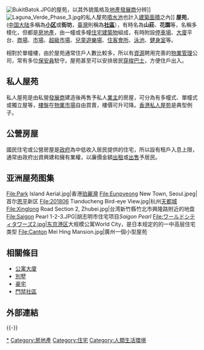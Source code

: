 {{rewrite|time=2015-12-14T02:42:32+00:00}}
[[File:BukitBatok.JPG|thumb]]的屋苑，以其外貌風格及[[地產發展商|地產發展商]]分辨]]
[[File:Laguna_Verde_Phase_3.jpg|thumb]]的私人屋苑[[噴水池|噴水池]]也計入[[建築面積|建築面積]]之內]]
'''屋苑'''，([[中国大陆|中国大陆]]多稱為'''[[小区|小区]]'''或'''街坊'''，[[臺灣|臺灣]]則稱為'''[[社區|社區]]'''），有時名為'''山莊'''、'''花園'''等，名稱多樣化，但都是[[房地產|房地產]]，由一幢或多幢[[住宅|住宅]][[建築物|建築物]]組成，有時附設[[停車場|停車場]]、[[大廈|大廈]]平台、[[商場|商場]]、[[市場|市場]]、[[超級市場|超級市場]]、[[兒童|兒童]][[遊樂場|遊樂場]]、[[住客會所|住客會所]]、[[泳池|泳池]]、[[健身室|健身室]]等。

相對於單幢樓，由於屋苑通常住戶人數比較多，所以有[[資源|資源]]聘用完善的[[物業管理|物業管理]]公司，常有多位[[保安員|保安員]]駐守。屋苑甚至可以安排居民[[穿梭巴士|穿梭巴士]]，方便住戶出入。

==私人屋苑==
私人屋苑是由私營[[發展商|發展商]]建造後再售予私人[[業主|業主]]的房屋，可分為有多幢式、單幢式或獨立屋等，[[樓盤|樓盤]]在[[物業市場|物業市場]]自由買賣，樓價可升可降。[[香港私人屋苑列表|香港私人屋苑]]是典型例子。

==公營房屋==
{{main|國民住宅|公共房屋}}
國民住宅或公營房屋是[[政府|政府]]為中低收入居民提供的住宅，所以設有租戶入息上限，通常由政府出資興建和擁有業權，以廉價金額[[出租|出租]]或[[出售|出售]]予居民。

==亚洲屋苑图集==
<gallery mode="packed-hover">
File:Park Island Aerial.jpg|香港[[珀麗灣|珀麗灣]]
File:Eunpyeong New Town, Seoul.jpeg|首尔[[恩平区|恩平]]新区
File:201806 Tianducheng Bird-eye View.jpg|杭州[[天都城|天都城]]
File:Xinglong Road Section 2, Zhubei.jpg|台湾新竹縣竹北市興隆路附近的地盘
File:Saigon Pearl 1-2-3.JPG|胡志明市住宅项目''Saigon Pearl''
File:ワールドシティタワーズ2.jpg|东京[[港區_(東京都)|港区]]大规模公寓World City，{{link-ja|大规模公寓|大規模マンション}}是日本{{link-ja|建筑基准法|建築基準法}}规定的的一中高层住宅类型
File:Canton Mei Hing Mansion.jpg|廣州一個小型屋苑
</gallery>

==相關條目==
* [[公寓大廈|公寓大廈]]
* [[別墅|別墅]]
* [[豪宅|豪宅]]
* [[門禁社區|門禁社區]]

==外部連結==
{{commonscat-inline|Apartment buildings}}

{{-}}
{{房屋}}

[[Category:屋苑|*]]
[[Category:房地產|Category:房地產]]
[[Category:住宅|Category:住宅]]
[[Category:人類生活環境|Category:人類生活環境]]
